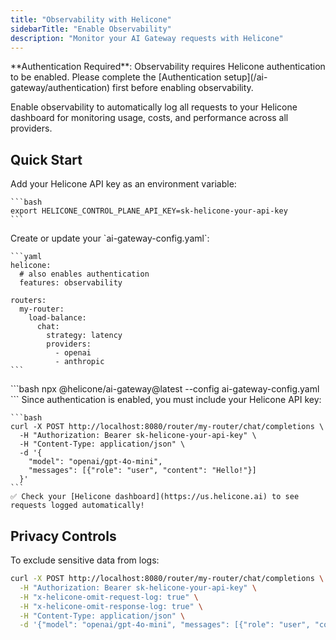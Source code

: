 ```yaml
---
title: "Observability with Helicone"
sidebarTitle: "Enable Observability"
description: "Monitor your AI Gateway requests with Helicone"
---
```


<Warning>
  **Authentication Required**: Observability requires Helicone authentication to be enabled. Please complete the [Authentication setup](/ai-gateway/authentication) first before enabling observability.
</Warning>

Enable observability to automatically log all requests to your Helicone dashboard for monitoring usage, costs, and performance across all providers.

## Quick Start

<Steps>
  <Step title="Set your Helicone API key">
    Add your Helicone API key as an environment variable:

    ```bash
    export HELICONE_CONTROL_PLANE_API_KEY=sk-helicone-your-api-key
    ```
  </Step>
  
  <Step title="Enable Helicone observability">
    Create or update your `ai-gateway-config.yaml`:

    ```yaml
    helicone:
      # also enables authentication
      features: observability
    
    routers:
      my-router:
        load-balance:
          chat:
            strategy: latency
            providers:
              - openai
              - anthropic
    ```
  </Step>
  
  <Step title="Start the gateway">
    ```bash
    npx @helicone/ai-gateway@latest --config ai-gateway-config.yaml
    ```
  </Step>
  
  <Step title="Make requests">
    Since authentication is enabled, you must include your Helicone API key:

    ```bash
    curl -X POST http://localhost:8080/router/my-router/chat/completions \
      -H "Authorization: Bearer sk-helicone-your-api-key" \
      -H "Content-Type: application/json" \
      -d '{
        "model": "openai/gpt-4o-mini",
        "messages": [{"role": "user", "content": "Hello!"}]
      }'
    ```
    ✅ Check your [Helicone dashboard](https://us.helicone.ai) to see requests logged automatically!
  </Step>
</Steps>

## Privacy Controls

To exclude sensitive data from logs:

```bash
curl -X POST http://localhost:8080/router/my-router/chat/completions \
  -H "Authorization: Bearer sk-helicone-your-api-key" \
  -H "x-helicone-omit-request-log: true" \
  -H "x-helicone-omit-response-log: true" \
  -H "Content-Type: application/json" \
  -d '{"model": "openai/gpt-4o-mini", "messages": [{"role": "user", "content": "Sensitive data"}]}'
``` 